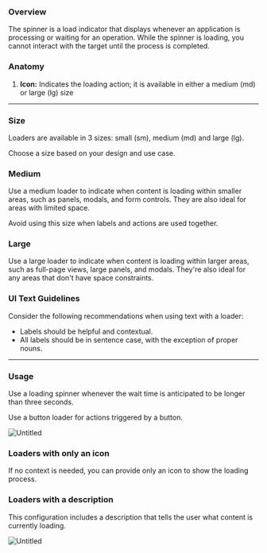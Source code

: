 

<Meta of={SpinnerStories} />


### Overview

The spinner is a load indicator that displays whenever an application is processing or waiting for an operation. While the spinner is loading, you cannot interact with the target until the process is completed.

### Anatomy

1. **Icon:** Indicates the loading action; it is available in either a medium (md) or large (lg) size

---

### Size

Loaders are available in 3 sizes: small (sm), medium (md) and large (lg).

Choose a size based on your design and use case.

### Medium

Use a medium loader to indicate when content is loading within smaller areas, such as panels, modals, and form controls. They are also ideal for areas with limited space.

Avoid using this size when labels and actions are used together.

### Large

Use a large loader to indicate when content is loading within larger areas, such as full-page views, large panels, and modals. They're also ideal for any areas that don't have space constraints.

### UI Text Guidelines

Consider the following recommendations when using text with a loader:

- Labels should be helpful and contextual.
- All labels should be in sentence case, with the exception of proper nouns.

---

### Usage

Use a loading spinner whenever the wait time is anticipated to be longer than three seconds.

Use a button loader for actions triggered by a button.

![Untitled](https://s3-us-west-2.amazonaws.com/secure.notion-static.com/45c397c5-f985-4ef6-96a3-fd3edad6b65a/Untitled.png)

### Loaders with only an icon

If no context is needed, you can provide only an icon to show the loading process.

### Loaders with a description

This configuration includes a description that tells the user what content is currently loading.

![Untitled](https://s3-us-west-2.amazonaws.com/secure.notion-static.com/44ca786e-217b-4426-816a-5a6249eceb99/Untitled.png)
